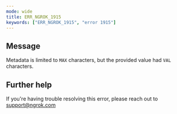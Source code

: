 ```yaml
---
mode: wide
title: ERR_NGROK_1915
keywords: ["ERR_NGROK_1915", "error 1915"]
---
```


## Message

Metadata is limited to `MAX` characters, but the provided value had `VAL` characters.

## Further help

If you're having trouble resolving this error, please reach out to [support@ngrok.com](mailto:support@ngrok.com?subject=Help%20with%20ERR_NGROK_1915)
